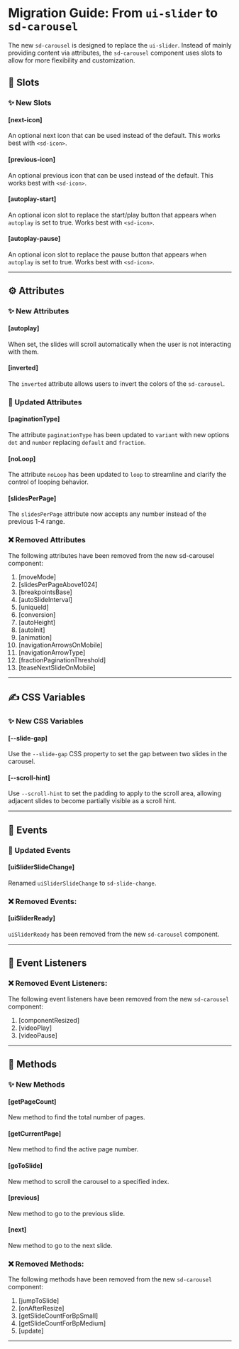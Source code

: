 # Migration Guide: From `ui-slider` to `sd-carousel`

The new `sd-carousel` is designed to replace the `ui-slider`. Instead of mainly providing content via attributes, the `sd-carousel` component uses slots to allow for more flexibility and customization.

## 💾 Slots

### ✨ New Slots

#### [next-icon]

An optional next icon that can be used instead of the default. This works best with `<sd-icon>`.

#### [previous-icon]

An optional previous icon that can be used instead of the default. This works best with `<sd-icon>`.

#### [autoplay-start]

An optional icon slot to replace the start/play button that appears when `autoplay` is set to true. Works best with `<sd-icon>`.

#### [autoplay-pause]

An optional icon slot to replace the pause button that appears when `autoplay` is set to true. Works best with `<sd-icon>`.

<hr />

## ⚙️ Attributes

### ✨ New Attributes

#### [autoplay]

When set, the slides will scroll automatically when the user is not interacting with them.

#### [inverted]

The `inverted` attribute allows users to invert the colors of the `sd-carousel`.

### 🔀 Updated Attributes

#### [paginationType]

The attribute `paginationType` has been updated to `variant` with new options `dot` and `number` replacing `default` and `fraction`.

#### [noLoop]

The attribute `noLoop` has been updated to `loop` to streamline and clarify the control of looping behavior.

#### [slidesPerPage]

The `slidesPerPage` attribute now accepts any number instead of the previous 1-4 range.

### ❌ Removed Attributes

The following attributes have been removed from the new sd-carousel component:

1. [moveMode]
2. [slidesPerPageAbove1024]
3. [breakpointsBase]
4. [autoSlideInterval]
5. [uniqueId]
6. [conversion]
7. [autoHeight]
8. [autoInit]
9. [animation]
10. [navigationArrowsOnMobile]
11. [navigationArrowType]
12. [fractionPaginationThreshold]
13. [teaseNextSlideOnMobile]

<hr />

## ✍️ CSS Variables

### ✨ New CSS Variables

#### [--slide-gap]

Use the `--slide-gap` CSS property to set the gap between two slides in the carousel.

#### [--scroll-hint]

Use `--scroll-hint` to set the padding to apply to the scroll area, allowing adjacent slides to become partially visible as a scroll hint.

<hr />

## 🥳 Events

### 🔄 Updated Events

#### [uiSliderSlideChange]

Renamed `uiSliderSlideChange` to `sd-slide-change`.

### ❌ Removed Events:

#### [uiSliderReady]

`uiSliderReady` has been removed from the new `sd-carousel` component.

<hr />

## 🦻 Event Listeners

### ❌ Removed Event Listeners:

The following event listeners have been removed from the new `sd-carousel` component:

1. [componentResized]
2. [videoPlay]
3. [videoPause]

<hr />

## 🧪 Methods

### ✨ New Methods

#### [getPageCount]

New method to find the total number of pages.

#### [getCurrentPage]

New method to find the active page number.

#### [goToSlide]

New method to scroll the carousel to a specified index.

#### [previous]

New method to go to the previous slide.

#### [next]

New method to go to the next slide.

### ❌ Removed Methods:

The following methods have been removed from the new `sd-carousel` component:

1. [jumpToSlide]
2. [onAfterResize]
3. [getSlideCountForBpSmall]
4. [getSlideCountForBpMedium]
5. [update]

<hr />
